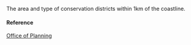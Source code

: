 The area and type of conservation districts within 1km of the coastline.

#### Reference

[Office of Planning](http://geoportal.hawaii.gov/datasets/conservation-district-subzones?geometry=-158.087%2C21.194%2C-157.109%2C21.418)